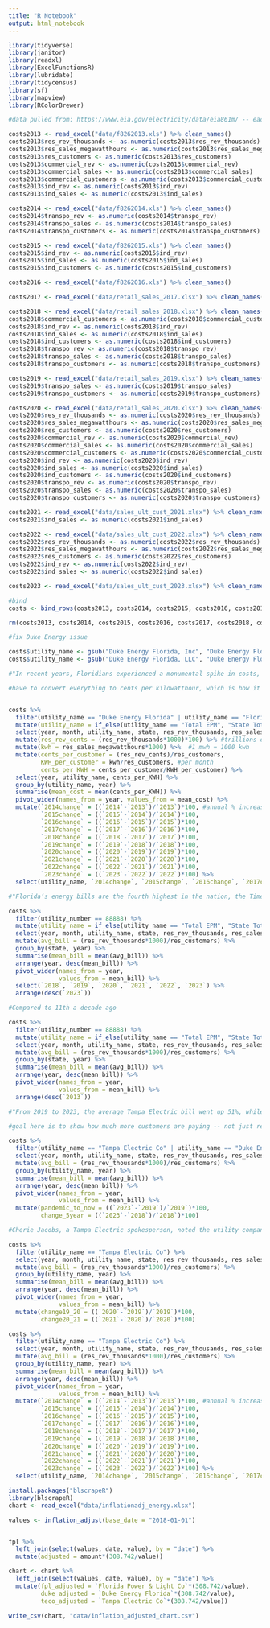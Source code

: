 ```yaml
---
title: "R Notebook"
output: html_notebook
---
```



```r
library(tidyverse)
library(janitor)
library(readxl)
library(ExcelFunctionsR)
library(lubridate)
library(tidycensus)
library(sf)
library(mapview)
library(RColorBrewer)
```


```r
#data pulled from: https://www.eia.gov/electricity/data/eia861m/ -- each year downloaded seperately from Sales & Revenue tab, then names cleaned in Excel before importing herecosts2013 <- read_excel("data/f8262013.xls") %>% clean_names()

costs2013 <- read_excel("data/f8262013.xls") %>% clean_names()
costs2013$res_rev_thousands <- as.numeric(costs2013$res_rev_thousands)
costs2013$res_sales_megawatthours <- as.numeric(costs2013$res_sales_megawatthours)
costs2013$res_customers <- as.numeric(costs2013$res_customers)
costs2013$commercial_rev <- as.numeric(costs2013$commercial_rev)
costs2013$commercial_sales <- as.numeric(costs2013$commercial_sales)
costs2013$commercial_customers <- as.numeric(costs2013$commercial_customers)
costs2013$ind_rev <- as.numeric(costs2013$ind_rev)
costs2013$ind_sales <- as.numeric(costs2013$ind_sales)

costs2014 <- read_excel("data/f8262014.xls") %>% clean_names()
costs2014$transpo_rev <- as.numeric(costs2014$transpo_rev)
costs2014$transpo_sales <- as.numeric(costs2014$transpo_sales)
costs2014$transpo_customers <- as.numeric(costs2014$transpo_customers)

costs2015 <- read_excel("data/f8262015.xls") %>% clean_names()
costs2015$ind_rev <- as.numeric(costs2015$ind_rev)
costs2015$ind_sales <- as.numeric(costs2015$ind_sales)
costs2015$ind_customers <- as.numeric(costs2015$ind_customers)

costs2016 <- read_excel("data/f8262016.xls") %>% clean_names()

costs2017 <- read_excel("data/retail_sales_2017.xlsx") %>% clean_names()

costs2018 <- read_excel("data/retail_sales_2018.xlsx") %>% clean_names()
costs2018$commercial_customers <- as.numeric(costs2018$commercial_customers)
costs2018$ind_rev <- as.numeric(costs2018$ind_rev)
costs2018$ind_sales <- as.numeric(costs2018$ind_sales)
costs2018$ind_customers <- as.numeric(costs2018$ind_customers)
costs2018$transpo_rev <- as.numeric(costs2018$transpo_rev)
costs2018$transpo_sales <- as.numeric(costs2018$transpo_sales)
costs2018$transpo_customers <- as.numeric(costs2018$transpo_customers)

costs2019 <- read_excel("data/retail_sales_2019.xlsx") %>% clean_names()
costs2019$transpo_sales <- as.numeric(costs2019$transpo_sales)
costs2019$transpo_customers <- as.numeric(costs2019$transpo_customers)

costs2020 <- read_excel("data/retail_sales_2020.xlsx") %>% clean_names()
costs2020$res_rev_thousands <- as.numeric(costs2020$res_rev_thousands)
costs2020$res_sales_megawatthours <- as.numeric(costs2020$res_sales_megawatthours)
costs2020$res_customers <- as.numeric(costs2020$res_customers)
costs2020$commercial_rev <- as.numeric(costs2020$commercial_rev)
costs2020$commercial_sales <- as.numeric(costs2020$commercial_sales)
costs2020$commercial_customers <- as.numeric(costs2020$commercial_customers)
costs2020$ind_rev <- as.numeric(costs2020$ind_rev)
costs2020$ind_sales <- as.numeric(costs2020$ind_sales)
costs2020$ind_customers <- as.numeric(costs2020$ind_customers)
costs2020$transpo_rev <- as.numeric(costs2020$transpo_rev)
costs2020$transpo_sales <- as.numeric(costs2020$transpo_sales)
costs2020$transpo_customers <- as.numeric(costs2020$transpo_customers)

costs2021 <- read_excel("data/sales_ult_cust_2021.xlsx") %>% clean_names()
costs2021$ind_sales <- as.numeric(costs2021$ind_sales)

costs2022 <- read_excel("data/sales_ult_cust_2022.xlsx") %>% clean_names()
costs2022$res_rev_thousands <- as.numeric(costs2022$res_rev_thousands)
costs2022$res_sales_megawatthours <- as.numeric(costs2022$res_sales_megawatthours)
costs2022$res_customers <- as.numeric(costs2022$res_customers)
costs2022$ind_rev <- as.numeric(costs2022$ind_rev)
costs2022$ind_sales <- as.numeric(costs2022$ind_sales)

costs2023 <- read_excel("data/sales_ult_cust_2023.xlsx") %>% clean_names()

#bind
costs <- bind_rows(costs2013, costs2014, costs2015, costs2016, costs2017, costs2018, costs2019, costs2020, costs2021, costs2022, costs2023)

rm(costs2013, costs2014, costs2015, costs2016, costs2017, costs2018, costs2019, costs2020, costs2021, costs2022, costs2023)

#fix Duke Energy issue

costs$utility_name <- gsub("Duke Energy Florida, Inc", "Duke Energy Florida", costs$utility_name)
costs$utility_name <- gsub("Duke Energy Florida, LLC", "Duke Energy Florida", costs$utility_name)
```

```r
#"In recent years, Floridians experienced a monumental spike in costs, according to a Tampa Bay Times analysis of data from the U.S. Energy Information Administration. From 2021 to 2022, energy prices in the state jumped about 17%, and continued to climb in 2023."

#have to convert everything to cents per kilowatthour, which is how it's expressed in this report:  https://www.eia.gov/electricity/monthly/epm_table_grapher.php?t=table_5_06_a


costs %>% 
  filter(utility_name == "Duke Energy Florida" | utility_name == "Florida Power & Light Co" | utility_name == "Tampa Electric Co" | utility_number == 88888 & state == "FL") %>%
  mutate(utility_name = if_else(utility_name == "Total EPM", "State Total", utility_name)) %>% 
  select(year, month, utility_name, state, res_rev_thousands, res_sales_megawatthours, res_customers) %>% 
  mutate(res_rev_cents = (res_rev_thousands*1000)*100) %>% #trillions of cents
  mutate(kwh = res_sales_megawatthours*1000) %>%  #1 mwh = 1000 kwh
  mutate(cents_per_customer = (res_rev_cents)/res_customers,
         KWH_per_customer = kwh/res_customers, #per month
         cents_per_KWH = cents_per_customer/KWH_per_customer) %>% 
  select(year, utility_name, cents_per_KWH) %>%  
  group_by(utility_name, year) %>% 
  summarise(mean_cost = mean(cents_per_KWH)) %>% 
  pivot_wider(names_from = year, values_from = mean_cost) %>% 
  mutate(`2014change` = ((`2014`-`2013`)/`2013`)*100, #annual % increase -- field name = last date of time period
         `2015change` = ((`2015`-`2014`)/`2014`)*100,
         `2016change` = ((`2016`-`2015`)/`2015`)*100,
         `2017change` = ((`2017`-`2016`)/`2016`)*100,
         `2018change` = ((`2018`-`2017`)/`2017`)*100,
         `2019change` = ((`2019`-`2018`)/`2018`)*100,
         `2020change` = ((`2020`-`2019`)/`2019`)*100,
         `2021change` = ((`2021`-`2020`)/`2020`)*100,
         `2022change` = ((`2022`-`2021`)/`2021`)*100,
         `2023change` = ((`2023`-`2022`)/`2022`)*100) %>% 
  select(utility_name, `2014change`, `2015change`, `2016change`, `2017change`, `2018change`, `2019change`, `2020change`, `2021change`, `2022change`, `2023change`)
```

```r
#"Florida’s energy bills are the fourth highest in the nation, the Times found, at an average of about $168 a month."

costs %>% 
  filter(utility_number == 88888) %>%
  mutate(utility_name = if_else(utility_name == "Total EPM", "State Total", utility_name)) %>% 
  select(year, month, utility_name, state, res_rev_thousands, res_sales_megawatthours, res_customers) %>% 
  mutate(avg_bill = (res_rev_thousands*1000)/res_customers) %>% 
  group_by(state, year) %>% 
  summarise(mean_bill = mean(avg_bill)) %>% 
  arrange(year, desc(mean_bill)) %>% 
  pivot_wider(names_from = year,
              values_from = mean_bill) %>% 
  select(`2018`, `2019`, `2020`, `2021`, `2022`, `2023`) %>% 
  arrange(desc(`2023`))

#Compared to 11th a decade ago

costs %>% 
  filter(utility_number == 88888) %>%
  mutate(utility_name = if_else(utility_name == "Total EPM", "State Total", utility_name)) %>% 
  select(year, month, utility_name, state, res_rev_thousands, res_sales_megawatthours, res_customers) %>% 
  mutate(avg_bill = (res_rev_thousands*1000)/res_customers) %>% 
  group_by(state, year) %>% 
  summarise(mean_bill = mean(avg_bill)) %>% 
  arrange(year, desc(mean_bill)) %>% 
  pivot_wider(names_from = year,
              values_from = mean_bill) %>% 
  arrange(desc(`2013`))

```

```r
#"From 2019 to 2023, the average Tampa Electric bill went up 51%, while the average Duke Energy bill went up 28%, Times analysis of federal data shows."

#goal here is to show how much more customers are paying -- not just reflective of the actual rates companies are charging

costs %>% 
  filter(utility_name == "Tampa Electric Co" | utility_name == "Duke Energy Florida") %>%
  select(year, month, utility_name, state, res_rev_thousands, res_sales_megawatthours, res_customers) %>% 
  mutate(avg_bill = (res_rev_thousands*1000)/res_customers) %>% 
  group_by(utility_name, year) %>% 
  summarise(mean_bill = mean(avg_bill)) %>% 
  arrange(year, desc(mean_bill)) %>% 
  pivot_wider(names_from = year,
              values_from = mean_bill) %>% 
  mutate(pandemic_to_now = ((`2023`-`2019`)/`2019`)*100,
         change_5year = ((`2023`-`2018`)/`2018`)*100)

```

```r
#Cherie Jacobs, a Tampa Electric spokesperson, noted the utility company temporarily reduced prices during the pandemic in 2020. But in subsequent years, data shows prices rose to unprecedented levels, and quickly. From 2020 to 2021, the average TECO bill went up about 11%.

costs %>% 
  filter(utility_name == "Tampa Electric Co") %>%
  select(year, month, utility_name, state, res_rev_thousands, res_sales_megawatthours, res_customers) %>% 
  mutate(avg_bill = (res_rev_thousands*1000)/res_customers) %>% 
  group_by(utility_name, year) %>% 
  summarise(mean_bill = mean(avg_bill)) %>% 
  arrange(year, desc(mean_bill)) %>% 
  pivot_wider(names_from = year,
              values_from = mean_bill) %>% 
  mutate(change19_20 = ((`2020`-`2019`)/`2019`)*100,
         change20_21 = ((`2021`-`2020`)/`2020`)*100)
```
```r
costs %>% 
  filter(utility_name == "Tampa Electric Co") %>%
  select(year, month, utility_name, state, res_rev_thousands, res_sales_megawatthours, res_customers) %>% 
  mutate(avg_bill = (res_rev_thousands*1000)/res_customers) %>% 
  group_by(utility_name, year) %>% 
  summarise(mean_bill = mean(avg_bill)) %>% 
  arrange(year, desc(mean_bill)) %>% 
  pivot_wider(names_from = year,
              values_from = mean_bill) %>% 
  mutate(`2014change` = ((`2014`-`2013`)/`2013`)*100, #annual % increase -- field name = last date of period
         `2015change` = ((`2015`-`2014`)/`2014`)*100,
         `2016change` = ((`2016`-`2015`)/`2015`)*100,
         `2017change` = ((`2017`-`2016`)/`2016`)*100,
         `2018change` = ((`2018`-`2017`)/`2017`)*100,
         `2019change` = ((`2019`-`2018`)/`2018`)*100,
         `2020change` = ((`2020`-`2019`)/`2019`)*100,
         `2021change` = ((`2021`-`2020`)/`2020`)*100,
         `2022change` = ((`2022`-`2021`)/`2021`)*100,
         `2023change` = ((`2023`-`2022`)/`2022`)*100) %>% 
  select(utility_name, `2014change`, `2015change`, `2016change`, `2017change`, `2018change`, `2019change`, `2020change`, `2021change`, `2022change`, `2023change`) 
```


```r
install.packages("blscrapeR")
library(blscrapeR)
chart <- read_excel("data/inflationadj_energy.xlsx")

```

```r
values <- inflation_adjust(base_date = "2018-01-01")


fpl %>% 
  left_join(select(values, date, value), by = "date") %>% 
  mutate(adjusted = amount*(308.742/value))

```

```r
chart <- chart %>% 
  left_join(select(values, date, value), by = "date") %>% 
  mutate(fpl_adjusted = `Florida Power & Light Co`*(308.742/value),
         duke_adjusted = `Duke Energy Florida`*(308.742/value),
         teco_adjusted = `Tampa Electric Co`*(308.742/value))

write_csv(chart, "data/inflation_adjusted_chart.csv")
```

